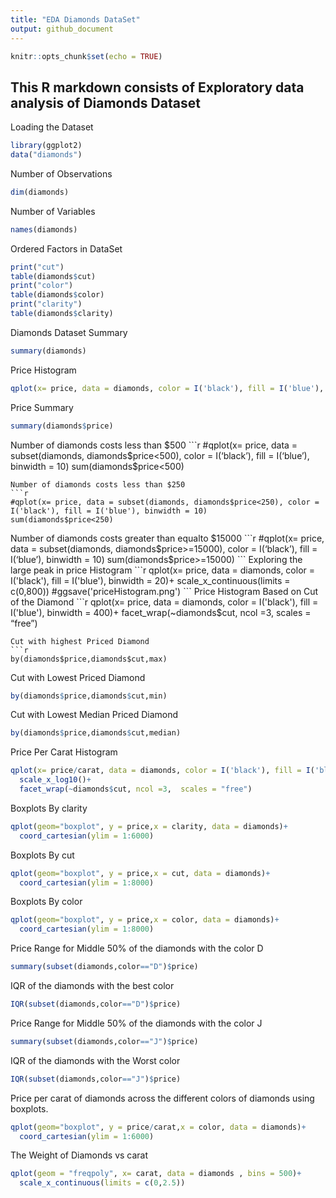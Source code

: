 ```yaml
---
title: "EDA Diamonds DataSet"
output: github_document
---
```


```r
knitr::opts_chunk$set(echo = TRUE)
```

## This R markdown consists of Exploratory data analysis of Diamonds Dataset

Loading the Dataset
```r
library(ggplot2)
data("diamonds")
```
Number of Observations
```r
dim(diamonds)
```
Number of Variables
```r
names(diamonds)

```
Ordered Factors in DataSet
```r
print("cut")
table(diamonds$cut)
print("color")
table(diamonds$color)
print("clarity")
table(diamonds$clarity)

```

Diamonds Dataset Summary
```r
summary(diamonds)
```
Price Histogram
```r
qplot(x= price, data = diamonds, color = I('black'), fill = I('blue'), binwidth = 400)
```

Price Summary
```r
summary(diamonds$price)
```
Number of diamonds costs less than $500
```r
#qplot(x= price, data = subset(diamonds, diamonds$price<500), color = I('black'), fill = I('blue'), binwidth = 10)
sum(diamonds$price<500)

```
Number of diamonds costs less than $250
```r
#qplot(x= price, data = subset(diamonds, diamonds$price<250), color = I('black'), fill = I('blue'), binwidth = 10)
sum(diamonds$price<250)
```
Number of diamonds costs greater than equalto $15000
```r
#qplot(x= price, data = subset(diamonds, diamonds$price>=15000), color = I('black'), fill = I('blue'), binwidth = 10)
sum(diamonds$price>=15000)
```
Exploring the large peak in price Histogram
```r
qplot(x= price, data = diamonds, color = I('black'), fill = I('blue'), binwidth = 20)+
  scale_x_continuous(limits = c(0,800))
 #ggsave('priceHistogram.png')
```
Price Histogram Based on Cut of the Diamond
```r
qplot(x= price, data = diamonds, color = I('black'), fill = I('blue'), binwidth = 400)+
  facet_wrap(~diamonds$cut, ncol =3,  scales = "free")
```
Cut with highest Priced Diamond
```r
by(diamonds$price,diamonds$cut,max)
```
Cut with Lowest Priced Diamond
```r
by(diamonds$price,diamonds$cut,min)
```
Cut with Lowest Median Priced Diamond
```r
by(diamonds$price,diamonds$cut,median)
```
Price Per Carat Histogram
```r
qplot(x= price/carat, data = diamonds, color = I('black'), fill = I('blue'))+
  scale_x_log10()+
  facet_wrap(~diamonds$cut, ncol =3,  scales = "free")
```
Boxplots By clarity
```r
qplot(geom="boxplot", y = price,x = clarity, data = diamonds)+
  coord_cartesian(ylim = 1:6000)
```
Boxplots By cut
```r
qplot(geom="boxplot", y = price,x = cut, data = diamonds)+
  coord_cartesian(ylim = 1:8000)
```
Boxplots By color
```r
qplot(geom="boxplot", y = price,x = color, data = diamonds)+
  coord_cartesian(ylim = 1:8000)
```
Price Range for Middle 50% of the diamonds with the color D
```r
summary(subset(diamonds,color=="D")$price)
```
IQR of the diamonds with the best color 
```r
IQR(subset(diamonds,color=="D")$price)
```
Price Range for Middle 50% of the diamonds with the color J
```r
summary(subset(diamonds,color=="J")$price)
```
IQR of the diamonds with the Worst color 
```r
IQR(subset(diamonds,color=="J")$price)
```
Price per carat of diamonds across
the different colors of diamonds using boxplots.
```r
qplot(geom="boxplot", y = price/carat,x = color, data = diamonds)+
  coord_cartesian(ylim = 1:6000)
```
The Weight of Diamonds vs carat
```r
qplot(geom = "freqpoly", x= carat, data = diamonds , bins = 500)+
  scale_x_continuous(limits = c(0,2.5))
```